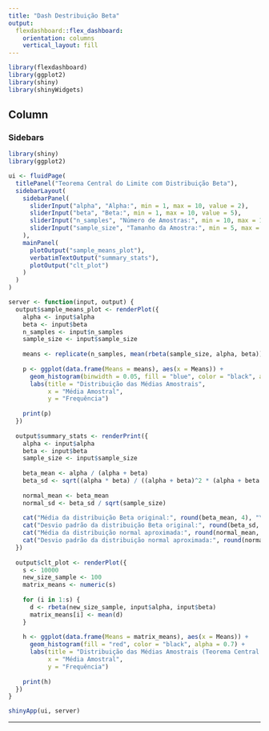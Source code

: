 ```yaml
---
title: "Dash Destribuição Beta"
output: 
  flexdashboard::flex_dashboard:
    orientation: columns
    vertical_layout: fill
---
```


```r
library(flexdashboard)
library(ggplot2)
library(shiny)
library(shinyWidgets)
```

Column {data-width=650}
-----------------------------------------------------------------------

### Sidebars

```r

library(shiny)
library(ggplot2)

ui <- fluidPage(
  titlePanel("Teorema Central do Limite com Distribuição Beta"),
  sidebarLayout(
    sidebarPanel(
      sliderInput("alpha", "Alpha:", min = 1, max = 10, value = 2),
      sliderInput("beta", "Beta:", min = 1, max = 10, value = 5),
      sliderInput("n_samples", "Número de Amostras:", min = 10, max = 100, value = 30),
      sliderInput("sample_size", "Tamanho da Amostra:", min = 5, max = 30, value = 10)
    ),
    mainPanel(
      plotOutput("sample_means_plot"),
      verbatimTextOutput("summary_stats"),
      plotOutput("clt_plot")
    )
  )
)

server <- function(input, output) {
  output$sample_means_plot <- renderPlot({
    alpha <- input$alpha
    beta <- input$beta
    n_samples <- input$n_samples
    sample_size <- input$sample_size
    
    means <- replicate(n_samples, mean(rbeta(sample_size, alpha, beta)))
    
    p <- ggplot(data.frame(Means = means), aes(x = Means)) +
      geom_histogram(binwidth = 0.05, fill = "blue", color = "black", alpha = 0.7) +
      labs(title = "Distribuição das Médias Amostrais",
           x = "Média Amostral",
           y = "Frequência")
    
    print(p)
  })
  
  output$summary_stats <- renderPrint({
    alpha <- input$alpha
    beta <- input$beta
    sample_size <- input$sample_size
    
    beta_mean <- alpha / (alpha + beta)
    beta_sd <- sqrt((alpha * beta) / ((alpha + beta)^2 * (alpha + beta + 1)^2))
    
    normal_mean <- beta_mean
    normal_sd <- beta_sd / sqrt(sample_size)
    
    cat("Média da distribuição Beta original:", round(beta_mean, 4), "\n")
    cat("Desvio padrão da distribuição Beta original:", round(beta_sd, 4), "\n\n")
    cat("Média da distribuição normal aproximada:", round(normal_mean, 4), "\n")
    cat("Desvio padrão da distribuição normal aproximada:", round(normal_sd, 4), "\n")
  })
  
  output$clt_plot <- renderPlot({
    s <- 10000
    new_size_sample <- 100
    matrix_means <- numeric(s)
    
    for (i in 1:s) {
      d <- rbeta(new_size_sample, input$alpha, input$beta)
      matrix_means[i] <- mean(d)
    }
    
    h <- ggplot(data.frame(Means = matrix_means), aes(x = Means)) +
      geom_histogram(fill = "red", color = "black", alpha = 0.7) +
      labs(title = "Distribuição das Médias Amostrais (Teorema Central do Limite)",
           x = "Média Amostral",
           y = "Frequência")
    
    print(h)
  })
}

shinyApp(ui, server)


```
-----------------------------------------------------------------------
